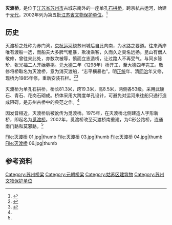 {{Infobox bridge|name=灭渡桥
|image=灭渡桥 05.jpg |caption=
|coordinates={{coord|display=title,inline}}
|crosses=大运河 |locale={{CHN}}江苏省苏州市姑苏区
|heritage=[[江苏省文物保护单位|江苏省文物保护单位]]
|design=拱桥|material=石
|length=81.3米|width=
}}
{{文物保护单位
| 级别 = 省级
| 省区市 = 江苏省
| 名称 = 灭渡桥
| 图片 = 灭渡桥 02.jpg
| 编号 = 426
| 分类 = 古建筑
| 时代 = 元-明清
| 所在 = [[苏州市|苏州市]][[姑苏区|姑苏区]]
| 登录 = 2002年
}}
'''灭渡桥'''，是位于[[江苏省|江苏省]][[苏州市|苏州市]]古城东南外的一座单孔[[石拱桥|石拱桥]]，跨京杭古运河，始建于[[元代|元代]]，2002年列为第五批[[江苏省文物保护单位|江苏省文物保护单位]]。<ref name='cd'>{{cite book |title=《苏州词典》 |date=1999-08 |publisher=苏州大学出版社 |isbn=7-81037-478-8 |page=370 |edition=第1版 |author=江洪 等}}</ref>

==历史==
灭渡桥之处称为赤门湾，[[京杭运河|京杭运河]]绕苏州城后自此向南，为水路之要道。往来两岸唯有渡船一选，而船夫大多脾气粗暴，欺凌乘客，久而久之臭名远扬。昆山有僧人敬修，曾往来此处，亦数次被辱，愤而立志造桥，让过路人不再受气。与同乡陈玠、张光福二人开始募捐。元[[大德_(元朝)|大德]]二年（1298年）桥开工，至大德四年完工。敬修将桥取名为灭渡桥，意为消灭渡船，“志平横暴也”。明[[正统_(年号)|正统]]年、清[[同治|同治]]年又修，现桥为1985年修，重新安装石栏。<ref>{{cite web|url=http://www.subaonet.com/2016/0329/1681958.shtml|title=灭渡桥，美丽传说传了七百载|website=苏州新闻网|date=2016-03-29|access-date=2020-08-21|archive-date=2016-04-24|archive-url=https://web.archive.org/web/20160424000416/http://www.subaonet.com/2016/0329/1681958.shtml|dead-url=no}}</ref><ref name='q'>{{cite book |title=《苏州的桥》 |publisher=东南大学出版社 |isbn=978-7-5641-2935-4 |page=24|edition=第1版 |author=王家伦 等}}</ref>

灭渡桥为单孔石拱桥，桥长81.3米，跨19.3米，高8.5米，两侧各53级。采用武康石、青石、花岗石砌成。桥体采用大跨度单孔设计，可避免对运河来往船只通行造成阻碍，是苏州古桥中的典范之作。<ref name='cd' />

因发音相近，灭渡桥后被讹传为觅渡桥。1975年，在灭渡桥北侧建造人字形新桥，即起名为[[觅渡桥|觅渡桥]]。2002年，觅渡桥改至灭渡桥南重建，为C形公路桥，连通南门路和莫邪路。<ref name='q' />

<gallery>
File:灭渡桥 01.jpg|thumb
File:灭渡桥 03.jpg|thumb
File:灭渡桥 04.jpg|thumb
File:灭渡桥 06.jpg|thumb
</gallery>
== 参考资料 ==
{{reflist}}
{{commonscat}}

{{苏州桥梁}}
{{苏州市境内的江苏省文物保护单位}}
{{DEFAULTSORT:mieduqiao}}
[[Category:苏州桥梁|Category:苏州桥梁]]
[[Category:元朝桥梁|Category:元朝桥梁]]
[[Category:姑苏区建筑物|Category:姑苏区建筑物]]
[[Category:苏州文物保护单位|Category:苏州文物保护单位]]